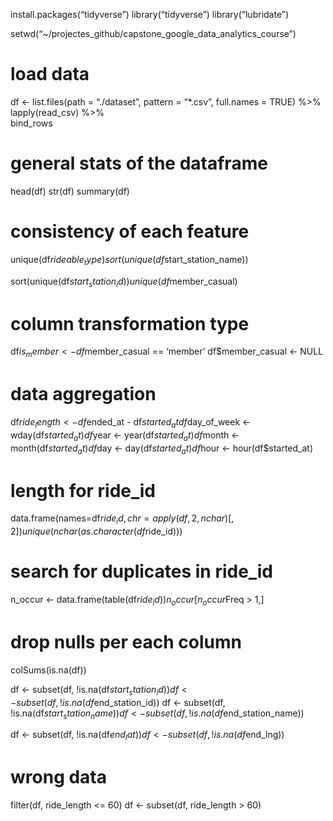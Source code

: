 install.packages("tidyverse")
library("tidyverse")
library("lubridate")

setwd("~/projectes_github/capstone_google_data_analytics_course")


# load data
df <- list.files(path = "./dataset", pattern = "*.csv", full.names = TRUE) %>% 
  lapply(read_csv) %>%                                          
  bind_rows 
 
# general stats of the dataframe
head(df)
str(df)
summary(df)

# consistency of each feature

unique(df$rideable_type)
sort(unique(df$start_station_name))

sort(unique(df$start_station_id))
unique(df$member_casual)

# column transformation type
df$is_member <- df$member_casual == 'member'
df$member_casual <- NULL


# data aggregation
df$ride_length <- df$ended_at - df$started_at
df$day_of_week <- wday(df$started_at)
df$year <- year(df$started_at)
df$month <- month(df$started_at)
df$day <- day(df$started_at)
df$hour <- hour(df$started_at)


# length for ride_id
data.frame(names=df$ride_id,chr=apply(df,2,nchar)[,2])
unique(nchar(as.character(df$ride_id)))

# search for duplicates in ride_id
n_occur <- data.frame(table(df$ride_id))
n_occur[n_occur$Freq > 1,]

# drop nulls per each column
colSums(is.na(df))

df <- subset(df, !is.na(df$start_station_id))
df <- subset(df, !is.na(df$end_station_id))
df <- subset(df, !is.na(df$start_station_name))
df <- subset(df, !is.na(df$end_station_name))

df <- subset(df, !is.na(df$end_lat))
df <- subset(df, !is.na(df$end_lng))

# wrong data
filter(df, ride_length <= 60)
df <- subset(df, ride_length > 60)
